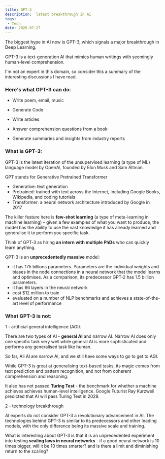 ```yaml
---
title: GPT-3
description:  latest breakthrough in AI
tags:
 - Tech
date: 2020-07-27
---
```


The biggest hype in AI now is GPT-3, which signals a major breakthrough in Deep Learning.

GPT-3 is a text-generation AI that mimics human writings with seemingly human-level comprehension.

I'm not an expert in this domain, so consider this a summary of the interesting discussions I have read.


### Here's what GPT-3 can do:

- Write poem, email, music

<Tweet tweetLink="maraoz/status/1284527308414562307?s=21" />

- Generate Code

<Tweet tweetLink="sharifshameem/status/1284095222939451393?s=21" />

- Write articles

- Answer comprehension questions from a book

- Generate summaries and insights from industry reports


### What is GPT-3:

GPT-3 is the latest iteration of the unsupervised learning (a type of ML) language model by OpenAI, founded by Elon Musk and Sam Altman.

GPT stands for Generative Pretrained Transformer
- Generative: text generation
- Pretrained: trained with text across the Internet, including Google Books, Wikipedia, and coding tutorials
- Transformer: a neural network architecture introduced by Google in 2017

The killer feature here is **few-shot learning** (a type of meta-learning in machine learning) – given a few examples of what you want to produce, the model has the ability to use the vast knowledge it has already learned and generalise it to perform you specific task. 

Think of GPT-3 as hiring **an intern with multiple PhDs** who can quickly learn anything.

GPT-3 is an **unprecedentedly massive** model: 
- it has 175 billions parameters. Parameters are the individual weights and biases in the node connections in a neural network that the model learns and optimises. As a comparison, its predecessor GPT-2 has 1.5 billion parameters. 
- it has 96 layers in the neural network
- cost $12 million to train
- evaluated on a number of NLP benchmarks and achieves a state-of-the-art level of performance

### What GPT-3 is **not**:

1 - artificial general intelligence (AGI). 

There are two types of AI - **general AI** and narrow AI. Narrow AI does only one specific task very well while general AI is more sophisticated and performs any generalised task like human. 

So far, All AI are narrow AI, and we still have some ways to go to get to AGI. 

While GPT-3 is great at generalising text-based tasks, its magic comes from text prediction and pattern recognition, and not from coherent comprehension and reasoning. 

It also has not passed **Turing Test** - the benchmark for whether a machine achieves achieves human-level intelligence. Google Futurist Ray Kurzweil predicted that AI will pass Turing Test in 2029.

2 - technology breakthrough

AI experts do not consider GPT-3 a revolutionary advancement in AI. The technologies behind GPT-3 is similar to its predecessors and other leading models, with the only difference being its massive scale and training.

What is interesting about GPT-3 is that it is an unprecedented experiment into testing **scaling laws in neural networks** - if a good neural network is 10 times bigger, will it be 10 times smarter? and is there a limit and diminishing return to the scaling?
